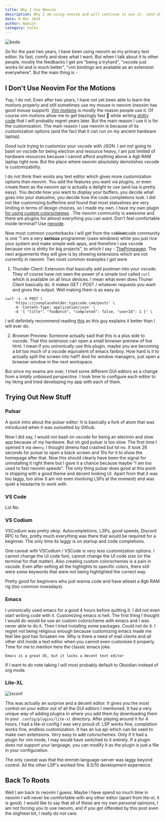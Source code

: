```yaml
---
title: Why I Use Neovim 
description: Why I am using neovim and will continue to use it. (and why I can not use other editors)
date: 8 Mar 2024
author: Namish 
category: talks
---
```


![kodo](https://i.imgur.com/ivD6mq8.png)

So for the past two years, I have been using neovim as my primary text editor. Its fast, comfy and does what I want. But when I talk about it to other people, mostly the feedbacks I get are "being a tryhard", "vscode just works lol and is much better", "vim bindings are available as an extension everywhere". But the main thing is -

## I Don't Use Neovim For the Motions

Yup, I do not. Even after two years, I have not yet been able to learn the motions properly and still sometimes use my mouse in neovim (neovim has good mouse support).  [Vim motions](https://www.youtube.com/watch?v=y6VJBeZEDZU) is mostly the reason people use it. Of course vim motions allow me to get blazingly fast 🚀  while writing [shitty code](/blog/how-to-not-make-quiz) that I will probably regret years later. But the main reason I use it is for the customization.  The main reason I use neovim is because of its customization options (and the fact that it can run on my ancient hardware laptop).

Good luck trying to _customize_ your _vscode_ with JSON. I am not going to bash on vscode for being electron and resource heavy, I am just limited of hardware resources because I cannot afford anything above a 4gb RAM laptop right now. But the place where neovim absolutely demolishes vscode is customizability.

I do not think their exists any text editor which gives more customization options than neovim. You add the features you want via plugins, or even create them as the neovim api is actually a delight to use (and lua is pretty easy). You decide how you want to display your buffers, you decide what goes into your statusline, you decide how the code completions look. I did not like customizing bufferline and found that most statuslines are very limiting in terms of design choices, so I made my own. I have my own plugin [for using custom colorschemes](https://github.com/chadcat7/prism) . The neovim community is awesome and there are plugins for almost everything you can want. Don't feel comfortable inside terminal? Use [neovide](https://neovide.dev/). 

Now most common counterbacks I will get from the vs<s>bloat</s>code community is one "I am a very **serious** programmer (uses windows) while you just rice your system and make simple web apps, and therefore I use vscode because vim is shitty for big projects", to which I say - [ThePrimeagen](https://www.youtube.com/@ThePrimeagen). The next arguements they will give is by showing extensions which are not currently in neovim. Two most common examples I got were 

1. Thunder Client: Extension that basically add postman into your vscode. They of course have not seen the power of a simple tool called `curl` which is available on all linux devices. I mean what even does Thuner Client basically do. It makes GET / POST / whatever requests you want and gives the output. Well making them is as easy as

```
curl -s -X POST \
    'https://jsonplaceholder.typicode.com/posts' \
    -H 'Content-Type: application/json' \
    -d '{ "title": "fooBatch", "completed": false, "userId": 1 }' \
```

I will definitely recommend reading [this](https://maw.sh/blog/no-more-postman-just-curl-and-vim/) as this guy explains it better than I will ever do.

2. Browser Preview: Someone actually said that this is a plus side to vscode. That this extension can open a small browser preview of live html. I mean if you unironically use this plugin, maybe you are becoming a bit too much of a vscode equivalent of emacs fanboy. How hard is it to actually split the screen into half? And for window managers, just open a browser window in the next workspace.

But since my exams are over, I tried some different GUI editors as a change from a _totally unbiased perspective._ I took time to configure each editor to my liking and tried developing my app with each of them.

## Trying Out New Stuff 

### Pulsar

A quick intro about the pulsar editor: It is basically a fork of atom that was introduced when it was sunsetted by Github.

Now I did say, I would not bash on vscode for being an electron and slow app because of my hardware. But oh god pulsar is too slow. The first time I opened it via `dmenu`, I thought dmenu had crashed but lol no. It took 26 seconds for pulsar to open a black screen and 10s for it to show the homepage after that. Now this should clearly have been the signal for uninstalling it right there but I gave it a chance because maybe "I am too used to fast neovim speeds". The only thing pulsar does good at this point is shipping with a good theme and decent looking UI. Apart from that it was too laggy, too slow (I am not even involving LSPs at the moment) and was quiet a headache to work with.

### VS Code

Lol No.

### VS Codium

VSCodium was pretty _okay_. Autocompletions, LSPs, good speeds, Discord RPC to flex, pretty much everything was there that would be required for a beginner. The only time its laggy is on startup and code completions.

One caveat with VSCodium / VSCode is very less customization options. I cannot change the UI code font, cannot change the UI code size (or the terminal for that matter). Also creating custom colorschemes is a pain in vscode. Even after setting all the highlights to specific colors, there still were some keywords that were not being highlighted the correct way.

Pretty good for beginners who just wanna code and have atleast a 8gb RAM rig (too common nowadays).

### Emacs

I unironically used emacs for a good 4 hours before quitting it. I did not even start writing code with it. Customizing emacs is hell. The first thing I thought I would do would be use an custom colorscheme with emacs and I was never able to do it. Then I tried installing some packages. Could not do it. I regret not being religious enough because customizing emacs made me feel like god has forsaken me. Why is there a need of mail clients and all other shit inside a text editor when you cannot even customize it properly. Time for me to mention here the classic emacs joke.

```
Emacs is a great OS, but it lacks a decent text editor
```

If I want to do note taking I will most probably default to Obsidian instead of org mode.

### Lite-XL

![lxconf](https://camo.githubusercontent.com/90dee7fba14bff872b4d79946e6dc9e8dd1019fdcc77cab287264c7a9db5a497/68747470733a2f2f692e696d6775722e636f6d2f344b4d757670762e706e67)

This was actually an surprise and a decent editor. It gives you the most control on your editor out of all the GUI editors I mentioned. It has a very unique way of adding plugins in where you add them by downloading them in your `.config/plugins/lite-xl` directory. After playing around it for 4 hours, I had a lite-xl config I was very proud of. LSP works fine, completion works fine, endless customization. It has an lua api which can be used to make own extensions. Very easy to add colorschemes. Only if it had a plugin for vim mode, I may would have switched to it entirely. If a plugin does not support your language, you can modify it as the plugin is just a file in your configuration.  

The only caveat was that the emmet-language-server was laggy beyond control. All the other LSP's worked fine. 8.5/10 development experience.

## Back To Roots

Well I am back to neovim I guess. Maybe I have spend so much time in neovim I will never be comfortable with any other editor (apart from lite-xl, it is good). I would like to say that all of these are my own personal opinions, I am not forcing you to use neovim, and if you got offended by this post even the slightest bit, I really do not care.
